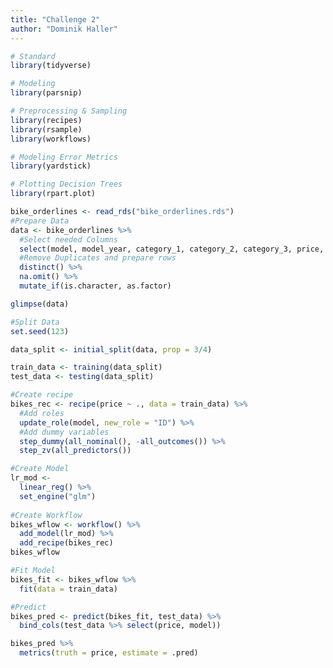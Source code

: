 ```yaml
---
title: "Challenge 2"
author: "Dominik Haller"
---
```


```r
# Standard
library(tidyverse)

# Modeling
library(parsnip)

# Preprocessing & Sampling
library(recipes)
library(rsample)
library(workflows)

# Modeling Error Metrics
library(yardstick)

# Plotting Decision Trees
library(rpart.plot)

bike_orderlines <- read_rds("bike_orderlines.rds")
#Prepare Data
data <- bike_orderlines %>% 
  #Select needed Columns
  select(model, model_year, category_1, category_2, category_3, price, frame_material) %>% 
  #Remove Duplicates and prepare rows
  distinct() %>% 
  na.omit() %>% 
  mutate_if(is.character, as.factor)

glimpse(data)

#Split Data
set.seed(123)

data_split <- initial_split(data, prop = 3/4)

train_data <- training(data_split)
test_data <- testing(data_split)

#Create recipe
bikes_rec <- recipe(price ~ ., data = train_data) %>% 
  #Add roles
  update_role(model, new_role = "ID") %>% 
  #Add dummy variables
  step_dummy(all_nominal(), -all_outcomes()) %>% 
  step_zv(all_predictors())

#Create Model
lr_mod <-
  linear_reg() %>% 
  set_engine("glm") 
  
#Create Workflow
bikes_wflow <- workflow() %>% 
  add_model(lr_mod) %>% 
  add_recipe(bikes_rec)
bikes_wflow

#Fit Model
bikes_fit <- bikes_wflow %>% 
  fit(data = train_data)

#Predict
bikes_pred <- predict(bikes_fit, test_data) %>% 
  bind_cols(test_data %>% select(price, model))

bikes_pred %>% 
  metrics(truth = price, estimate = .pred) 
```